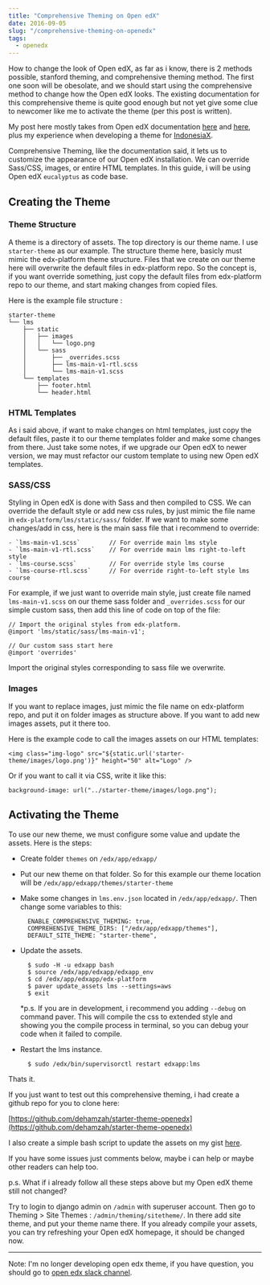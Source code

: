 ```yaml
---
title: "Comprehensive Theming on Open edX"
date: 2016-09-05
slug: "/comprehensive-theming-on-openedx"
tags:
  - openedx
---
```


How to change the look of Open edX, as far as i know, there is 2 methods possible, stanford theming, and comprehensive theming method. The first one soon will be obesolate, and we should start using the comprehensive method to change how the Open edX looks. The existing documentation for this comprehensive theme is quite good enough but not yet give some clue to newcomer like me to activate the theme (per this post is written).

My post here mostly takes from Open edX documentation [here](http://edx.readthedocs.io/projects/edx-installing-configuring-and-running/en/latest/configuration/theming/index.html) and [here](https://github.com/edx/edx-platform/tree/master/themes), plus my experience when developing a theme for [IndonesiaX](https://indonesiax.co.id).

Comprehensive Theming, like the documentation said, it lets us to customize the appearance of our Open edX installation. We can override Sass/CSS, images, or entire HTML templates. In this guide, i will be using Open edX `eucalyptus` as code base.


## Creating the Theme

### Theme Structure

A theme is a directory of assets. The top directory is our theme name. I use `starter-theme` as our example. The structure theme here, basicly must mimic the edx-platform theme structure. Files that we create on our theme here will overwrite the default files in edx-platform repo. So the concept is, if you want override something, just copy the default files from edx-platform repo to our theme, and start making changes from copied files.

Here is the example file structure :

```
starter-theme
└── lms
    ├── static
    │   ├── images
    │   │   └── logo.png
    │   └── sass
    │       ├── _overrides.scss
    │       ├── lms-main-v1-rtl.scss
    │       └── lms-main-v1.scss
    └── templates
        ├── footer.html
        └── header.html
```

### HTML Templates

As i said above, if want to make changes on html templates, just copy the default files, paste it to our theme templates folder and make some changes from there. Just take some notes, if we upgrade our Open edX to newer version, we may must refactor our custom template to using new Open edX templates.


### SASS/CSS

Styling in Open edX is done with Sass and then compiled to CSS. We can override the default style or add new css rules, by just mimic the file name in `edx-platform/lms/static/sass/` folder. If we want to make some changes/add in css, here is the main sass file that i recommend to override:

```
- `lms-main-v1.scss`		// For override main lms style
- `lms-main-v1-rtl.scss`	// For override main lms right-to-left style
- `lms-course.scss`			// For override style lms course
- `lms-course-rtl.scss`		// For override right-to-left style lms course
```

For example, if we just want to override main style, just create file named `lms-main-v1.scss` on our theme sass folder and `_overrides.scss` for our simple custom sass, then add this line of code on top of the file:

```
// Import the original styles from edx-platform.
@import 'lms/static/sass/lms-main-v1';

// Our custom sass start here
@import 'overrides'
```

Import the original styles corresponding to sass file we overwrite.


### Images

If you want to replace images, just mimic the file name on edx-platform repo, and put it on folder images as structure above. If you want to add new images assets, put it there too. 

Here is the example code to call the images assets on our HTML templates:

```
<img class="img-logo" src="${static.url('starter-theme/images/logo.png')}" height="50" alt="Logo" />
```

Or if you want to call it via CSS, write it like this:

```
background-image: url("../starter-theme/images/logo.png");
```


## Activating the Theme

To use our new theme, we must configure some value and update the assets. Here is the steps:

- Create folder `themes` on `/edx/app/edxapp/`
- Put our new theme on that folder. So for this example our theme location will be `/edx/app/edxapp/themes/starter-theme`
- Make some changes in `lms.env.json` located in `/edx/app/edxapp/`. Then change some variables to this:

		ENABLE_COMPREHENSIVE_THEMING: true,
		COMPREHENSIVE_THEME_DIRS: ["/edx/app/edxapp/themes"],
		DEFAULT_SITE_THEME: "starter-theme",

- Update the assets.

		$ sudo -H -u edxapp bash
		$ source /edx/app/edxapp/edxapp_env
		$ cd /edx/app/edxapp/edx-platform
		$ paver update_assets lms --settings=aws
		$ exit

	*p.s. If you are in development, i recommend you adding `--debug` on command paver. This will compile the css to extended style and showing you the compile process in terminal, so you can debug your code when it failed to compile.

- Restart the lms instance.

		$ sudo /edx/bin/supervisorctl restart edxapp:lms


Thats it. 

If you just want to test out this comprehensive theming, i had create a github repo for you to clone here:

[https://github.com/dehamzah/starter-theme-openedx](https://github.com/dehamzah/starter-theme-openedx)

I also create a simple bash script to update the assets on my gist [here](https://gist.github.com/dehamzah/0e9258ada87705791e4628e0e5aa9621).



If you have some issues just comments below, maybe i can help or maybe other readers can help too.


p.s. What if i already follow all these steps above but my Open edX theme still not changed?

Try to login to django admin on `/admin` with superuser account.
Then go to Theming > Site Themes : `/admin/theming/sitetheme/`.
In there add site theme, and put your theme name there.
If you already compile your assets, you can try refreshing your Open edX homepage, it should be changed now.

----

Note: I'm no longer developing open edx theme, if you have question, you should go to [open edx slack channel](https://openedx.slack.com/).
